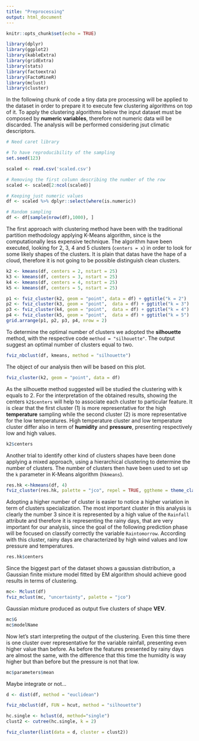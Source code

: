 ```yaml
---
title: "Preprocessing"
output: html_document
---
```


```r
knitr::opts_chunk$set(echo = TRUE)
```


```r
library(dplyr)
library(ggplot2)
library(kableExtra)
library(gridExtra)
library(stats)
library(factoextra)
library(FactoMineR)
library(mclust)
library(cluster)
```


In the following chunk of code a tiny data pre processing will be applied to the dataset in order to prepare it to execute few clustering algorithms on top of it. To apply the clustering algorithms below the input dataset must be composed by **numeric variables**, therefore not numeric data will be discarded.
The analysis will be performed considering jsut climatic descriptors.
```r
# Need caret library

# To have reproducibility of the sampling
set.seed(123)

scaled <- read.csv('scaled.csv')

# Removing the first column describing the number of the row
scaled <- scaled[2:ncol(scaled)]

# Keeping just numeric values
df <- scaled %>% dplyr::select(where(is.numeric))

# Random sampling
df <- df[sample(nrow(df),1000), ]
```

The first approach with clustering method have been with the traditional partition methodology applying K-Means algorithm, since is the computationally less expensive technique. The algorithm have been executed, looking for 2, 3, 4 and 5 clusters (`centers = x`) in order to look for some likely shapes of the clusters.
It is plain that datas have the hape of a cloud, therefore it is not going to be possible distinguish clean clusters.
```r
k2 <- kmeans(df, centers = 2, nstart = 25)
k3 <- kmeans(df, centers = 3, nstart = 25)
k4 <- kmeans(df, centers = 4, nstart = 25)
k5 <- kmeans(df, centers = 5, nstart = 25)

p1 <- fviz_cluster(k2, geom = "point", data = df) + ggtitle("k = 2")
p2 <- fviz_cluster(k3, geom = "point",  data = df) + ggtitle("k = 3")
p3 <- fviz_cluster(k4, geom = "point",  data = df) + ggtitle("k = 4")
p4 <- fviz_cluster(k5, geom = "point",  data = df) + ggtitle("k = 5")
grid.arrange(p1, p2, p3, p4, nrow = 2)
```

To determine the optimal number of clusters we adopted the **silhouette** method, with the respective code `method = "silhouette"`. The output suggest an optimal number of clusters equal to two.
```r
fviz_nbclust(df, kmeans, method = "silhouette")
```

The object of our analysis then will be based on this plot.
```r
fviz_cluster(k2, geom = "point", data = df)
```

As the silhouette method suggested will be studied the clustering with k equals to 2. For the interpretation of the obtained results, showing the centers `k2$centers` will help to associate each cluster to particular feature.
It is clear that the first cluster (1) is more representative for the high **temperature** sampling while the second cluster (2) is more representative for the low temperatures. High temperature cluster and low temperature cluster differ also in term of **humidity** and **pressure**, presenting respectively low and high values.
```r
k2$centers
```

Another trial to identify other kind of clusters shapes have been done applying a mixed approach, using a hierarchical clustering to determine the number of clusters. The number of clusters then have been used to set up the `k` parameter in K-Means algorithm (`hkmeans`).
```r
res.hk <-hkmeans(df, 4)
fviz_cluster(res.hk, palette = "jco", repel = TRUE, ggtheme = theme_classic())
```
Adopting a higher number of cluster is easier to notice a higher variation in term of clusters specialization.
The most important cluster in this analysis is clearly the number 3 since it is represented by a high value of the `Rainfall` attribute and therefore it is representing the rainy days, that are very important for our analysis, since the goal of the following prediction phase will be focused on classify correctly the variable `Raintomorrow`. According with this cluster, rainy days are characterized by high wind values and low pressure and temperatures.
```r
res.hk$centers
```

Since the biggest part of the dataset shows a gaussian distribution, a Gaussian finite mixture model fitted by EM algorithm should achieve good results in terms of clustering.
```r
mc<- Mclust(df)
fviz_mclust(mc, "uncertainty", palette = "jco")
```
Gaussian mixture produced as output five clusters of shape **VEV**.
```r
mc$G
mc$modelName
```

Now let's start interpreting the output of the clustering. Even this time there is one cluster over representative for the variable rainfall, presenting even higher value than before. As before the features presented by rainy days are almost the same, with the difference that this time the humidity is way higher but than before but the pressure is not that low.
```r
mc$parameters$mean
```

Maybe integrate or not...
```r
d <- dist(df, method = "euclidean")

fviz_nbclust(df, FUN = hcut, method = "silhouette")

hc.single <- hclust(d, method="single")
clust2 <- cutree(hc.single, k = 2)

fviz_cluster(list(data = d, cluster = clust2))
```